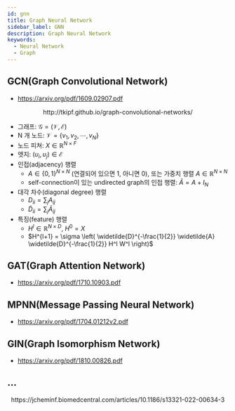 ```yaml
---
id: gnn
title: Graph Neural Network
sidebar_label: GNN
description: Graph Neural Network
keywords:
  - Neural Network
  - Graph
---
```



## GCN(Graph Convolutional Network)

- https://arxiv.org/pdf/1609.02907.pdf

<center>
  <Image img={require("@site/static/img/mlops/nn/gnn/gcn.png")} width={750} />
</center>
<center>http://tkipf.github.io/graph-convolutional-networks/</center>

- 그래프: $\mathcal{G} = \left( \mathcal{V}, \mathcal{E} \right)$
- N 개 노드: $\mathcal{V} = \left\{ v_1, v_2, \cdots, v_N \right\}$
- 노드 피쳐: $X \in \mathbb{R}^{N \times F}$
- 엣지: $\left( \upsilon_i, \upsilon_j \right) \in \mathcal{E}$
- 인접(adjacency) 행렬
  - $A \in \left\{ 0, 1 \right\}^{N \times N}$ (연결되어 있으면 1, 아니면 0), 또는 가중치 행렬 $A \in \mathbb{R}^{N \times N}$
  - self-connection이 있는 undirected graph의 인접 행렬: $\widetilde{A} = A + I_N$
- 대각 차수(diagonal degree) 행렬
  - $D_{ii} = \sum_j{A_{ij}}$
  - $\widetilde{D}_{ii} = \sum_j{\widetilde{A}_{ij}}$
- 특징(feature) 행렬
  - $H^l \in \mathbb{R}^{N \times D}$, $H^0 = X$
  - $H^{l+1} = \sigma \left( \widetilde{D}^{-\frac{1}{2}} \widetilde{A} \widetilde{D}^{-\frac{1}{2}} H^l W^l \right)$

## GAT(Graph Attention Network)

- https://arxiv.org/pdf/1710.10903.pdf

## MPNN(Message Passing Neural Network)

- https://arxiv.org/pdf/1704.01212v2.pdf

## GIN(Graph Isomorphism Network)

- https://arxiv.org/pdf/1810.00826.pdf

## ...

<center>
  <Image img={require("@site/static/img/mlops/nn/gnn/gnn.png")} width={750} />
</center>
<center>
  https://jcheminf.biomedcentral.com/articles/10.1186/s13321-022-00634-3
</center>
